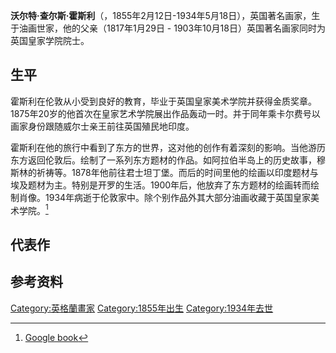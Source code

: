 '''沃尔特·查尔斯·霍斯利'''（'''{{lang-en|Walter Charles Horsley}}'''，1855年2月12日-1934年5月18日），英国著名画家，生于油画世家，他的父亲{{link-en|John Callcott Horsley|约翰·考尔科特·霍斯利}}（1817年1月29日 - 1903年10月18日）英国著名画家同时为英国皇家学院院士。

==生平==
霍斯利在伦敦从小受到良好的教育，毕业于英国皇家美术学院并获得金质奖章。1875年20岁的他首次在皇家艺术学院展出作品轰动一时。并于同年乘卡尔费号以画家身份跟随威尔士亲王前往英国殖民地印度。

霍斯利在他的旅行中看到了东方的世界，这对他的创作有着深刻的影响。当他游历东方返回伦敦后。绘制了一系列东方题材的作品。如阿拉伯半岛上的历史故事，穆斯林的祈祷等。1878年他前往君士坦丁堡。而后的时间里他的绘画以印度题材与埃及题材为主。特别是开罗的生活。1900年后，他放弃了东方题材的绘画转而绘制肖像。1934年病逝于伦敦家中。除个别作品外其大部分油画收藏于英国皇家美术学院。<ref>[http://books.google.fr/books?id=8Aj-zyjdVJQC&pg=PA120&lpg=PA120&dq=walter+charles+horsley&source=bl&ots=DzQuWY5z5l&sig=wHG3S4bEguNjAuL4GVztp1Laoho&hl=fr&sa=X&ei=rOmnU8XzO8T6POD7gYgP&ved=0CCQQ6AEwATgK#v=onepage&q=walter%20charles%20horsley&f=false Google book]</ref>

== 代表作 ==
<gallery></gallery>

==参考资料==
{{reflist}}

[[Category:英格蘭畫家|Category:英格蘭畫家]]
[[Category:1855年出生|Category:1855年出生]]
[[Category:1934年去世|Category:1934年去世]]